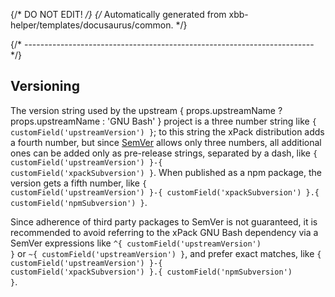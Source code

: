 {/* DO NOT EDIT! */}
{/* Automatically generated from xbb-helper/templates/docusaurus/common. */}




{/* ------------------------------------------------------------------------ */}

## Versioning

The version string used by the
upstream { props.upstreamName ? props.upstreamName : 'GNU Bash' } project
is a three number string
like <code>{ customField('upstreamVersion') }</code>;
to this string the xPack distribution adds a fourth number,
but since [SemVer](https://semver.org) allows only three numbers,
all additional ones can
be added only as pre-release strings, separated by a dash,
like <code>{ customField('upstreamVersion') }-{ customField('xpackSubversion') }</code>. When
published as a npm package, the version gets
a fifth number,
like <code>{ customField('upstreamVersion') }-{ customField('xpackSubversion') }.{ customField('npmSubversion') }</code>.

Since adherence of third party packages to SemVer is not guaranteed,
it is recommended to avoid referring to the xPack GNU Bash dependency via
a SemVer expressions
like <code>^{ customField('upstreamVersion') }</code> or <code>~{ customField('upstreamVersion') }</code>, and
prefer exact matches,
like <code>{ customField('upstreamVersion') }-{ customField('xpackSubversion') }.{ customField('npmSubversion') }</code>.
